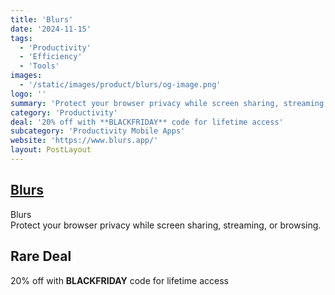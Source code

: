 ```yaml
---
title: 'Blurs'
date: '2024-11-15'
tags:
  - 'Productivity'
  - 'Efficiency'
  - 'Tools'
images:
  - '/static/images/product/blurs/og-image.png'
logo: ''
summary: 'Protect your browser privacy while screen sharing, streaming, or browsing.'
category: 'Productivity'
deal: '20% off with **BLACKFRIDAY** code for lifetime access'
subcategory: 'Productivity Mobile Apps'
website: 'https://www.blurs.app/'
layout: PostLayout
---
```


## [Blurs](https://www.blurs.app/)

Blurs <br/>
Protect your browser privacy while screen sharing, streaming, or browsing.

## Rare Deal

20% off with **BLACKFRIDAY** code for lifetime access
